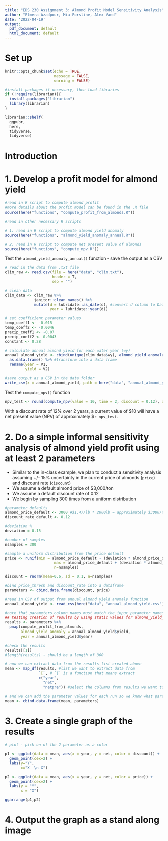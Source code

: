 ```yaml
---
title: "EDS 230 Assignment 3: Almond Profit Model Sensitivity Analysis"
author: "Elmera Azadpour, Mia Forsline, Alex Vand"
date: '2022-04-19'
output:
  pdf_document: default
  html_document: default
---
```

# Set up 
```r
knitr::opts_chunk$set(echo = TRUE,
                      message = FALSE, 
                      warning = FALSE)

#install packages if necessary, then load libraries
if (!require(librarian)){
  install.packages("librarian")
  library(librarian)
}

librarian::shelf(
  ggpubr,
  here,
  tidyverse,
  tidyverse)
```

# Introduction 

# 1. Develop a profit model for almond yield 

```r
#read in R script to compute almond profit 
#more details about the profit model can be found in the .R file 
source(here("functions", "compute_profit_from_almonds.R"))

#read in other necessary R scripts 

# 1. read in R script to compute almond yield anomaly 
source(here("functions", "almond_yield_anomaly_annual.R"))

# 2. read in R script to compute net present value of almonds 
source(here("functions", "compute_npv.R"))
```

Test the `almond_yield_anomaly_annual()` function
- save the output as a CSV 

```r
# read in the data from .txt file
clim_raw <- read.csv(file = here("data", "clim.txt"), 
                     header = T, 
                     sep = "")

# clean data 
clim_data <- clim_raw %>% 
             janitor::clean_names() %>% 
             mutate(d = lubridate::as_date(d), #convert d column to Date format rather than a character 
                    year = lubridate::year(d))

# set coefficient parameter values 
temp_coeff1 <- -0.015
temp_coeff2 <- -0.0046
precip_coeff1 <- -0.07
precip_coeff2 <- 0.0043
constant <- 0.28

# calculate annual almond yield for each water year (wy)
annual_almond_yield <- cbind(unique(clim_data$wy), almond_yield_anomaly_annual(clim_data)) %>%  #create a matrix/array of dates and annual almond yields
  as.data.frame() %>% #transform into a data frame 
  rename(year = V1,
         yield = V2)

#save output as a CSV in the data folder 
write_csv(x = annual_almond_yield, path = here("data", "annual_almond_yield.csv"))
```


Test the `compute_npv()` function 

```r
npv_test <- round(compute_npv(value = 10, time = 2, discount = 0.12), digits = 2)
```

With a discount rate of 12% over 2 years, a current value of $10 will have a net present value (NPV) of approximately $`r npv_test`. 

# 2. Do a simple informal sensitivity analysis of almond yield profit using at least 2 parameters 

- Similar to the in-class example, we plan to conduct a sensitivity analysis assuming +/- 15% uncertainty in the current price of almonds (`price`) and discount rate (`discount`) 
- We assume a default almond price of $3,000/ton 
- We assume a default discount rate of 0.12 
- We begin by sampling 300 times from a uniform distribution 

```r
#parameter defaults 
almond_price_default <- 3000 #$1.47/lb * 2000lb = approximately $3000/ton 
discount_rate_default <- 0.12 

#deviation %
deviation = 0.15 

#number of samples
nsamples = 300

#sample a uniform distribution from the price default
price <- runif(min = almond_price_default - (deviation * almond_price_default), 
                      max = almond_price_default + (deviation * almond_price_default),
                      n=nsamples)

discount = rnorm(mean=0.6, sd = 0.1, n=nsamples)

#bind price_thresh and discount_rate into a dataframe 
parameters <- cbind.data.frame(discount, price)
```


```r
#read in CSV of output from annual almond yield anomaly function 
annual_almond_yield <- read_csv(here("data", "annual_almond_yield.csv"))

#note that parameters column names must match the input parameter names in the compute_profit_from_almonds function
## testing creation of results by using static values for almond_yield_anomaly and year 
results <- parameters %>% 
  pmap(compute_profit_from_almonds,
       almond_yield_anomaly = annual_almond_yield$yield,
       year = annual_almond_yield$year)

#check the results 
results[[1]]
#length(results) - should be a length of 300 
```


```r
# now we can extract data from the results list created above 
mean <- map_df(results, #list we want to extract data from 
               `[`, # `[` is a function that means extract 
               c("year", 
                 "net", 
                 "netpre")) #select the columns from results we want to extract 

# and we can add the parameter values for each run so we know what parameters gave us which mean value
mean <- cbind.data.frame(mean, parameters)
```

# 3. Create a single graph of the results 

```r
# plot - pick on of the 2 parameter as a color

p1 <- ggplot(data = mean, aes(x = year, y = net, color = discount)) + 
  geom_point(cex=2) +
  labs(y="Y", 
       x="X  \n X")

p2 <- ggplot(data = mean, aes(x = year, y = net, color = price)) + 
  geom_point(cex=2) +
  labs(y = "Y", 
       x = "X")

ggarrange(p1,p2)
```

# 4. Output the graph as a stand along image 